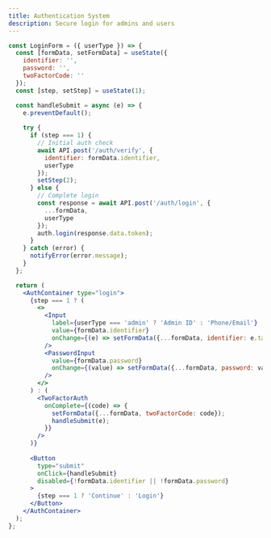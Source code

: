 ```yaml
---
title: Authentication System
description: Secure login for admins and users
---
```


```jsx live
const LoginForm = ({ userType }) => {
  const [formData, setFormData] = useState({
    identifier: '',
    password: '',
    twoFactorCode: ''
  });
  const [step, setStep] = useState(1);

  const handleSubmit = async (e) => {
    e.preventDefault();
    
    try {
      if (step === 1) {
        // Initial auth check
        await API.post('/auth/verify', {
          identifier: formData.identifier,
          userType
        });
        setStep(2);
      } else {
        // Complete login
        const response = await API.post('/auth/login', {
          ...formData,
          userType
        });
        auth.login(response.data.token);
      }
    } catch (error) {
      notifyError(error.message);
    }
  };

  return (
    <AuthContainer type="login">
      {step === 1 ? (
        <>
          <Input
            label={userType === 'admin' ? 'Admin ID' : 'Phone/Email'}
            value={formData.identifier}
            onChange={(e) => setFormData({...formData, identifier: e.target.value})}
          />
          <PasswordInput
            value={formData.password}
            onChange={(value) => setFormData({...formData, password: value})}
          />
        </>
      ) : (
        <TwoFactorAuth
          onComplete={(code) => {
            setFormData({...formData, twoFactorCode: code});
            handleSubmit(e);
          }}
        />
      )}
      
      <Button 
        type="submit" 
        onClick={handleSubmit}
        disabled={!formData.identifier || !formData.password}
      >
        {step === 1 ? 'Continue' : 'Login'}
      </Button>
    </AuthContainer>
  );
};